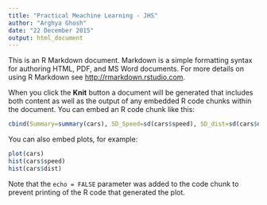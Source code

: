 ```yaml
---
title: "Practical Meachine Learning - JHS"
author: "Arghya Ghosh"
date: "22 December 2015"
output: html_document
---
```


This is an R Markdown document. Markdown is a simple formatting syntax for authoring HTML, PDF, and MS Word documents. For more details on using R Markdown see <http://rmarkdown.rstudio.com>.

When you click the **Knit** button a document will be generated that includes both content as well as the output of any embedded R code chunks within the document. You can embed an R code chunk like this:

```r
cbind(Summary=summary(cars), SD_Speed=sd(cars$speed), SD_dist=sd(cars$dist))
```

You can also embed plots, for example:

```r
plot(cars)
hist(cars$speed)
hist(cars$dist)
```

Note that the `echo = FALSE` parameter was added to the code chunk to prevent printing of the R code that generated the plot.

